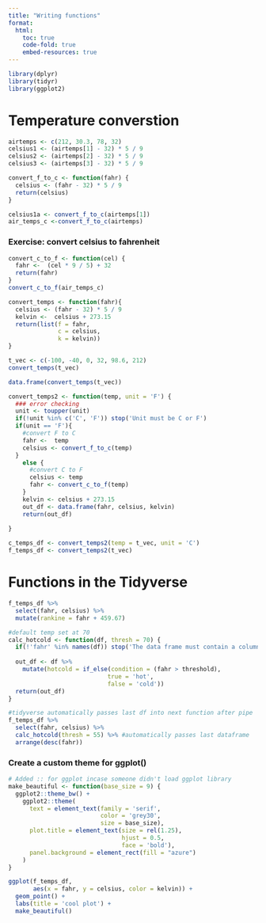 ```yaml
---
title: "Writing functions"
format: 
  html: 
    toc: true
    code-fold: true 
    embed-resources: true
---
```


```r
library(dplyr)
library(tidyr)
library(ggplot2)
```
# Temperature converstion

```r
airtemps <- c(212, 30.3, 78, 32)
celsius1 <- (airtemps[1] - 32) * 5 / 9
celsius2 <- (airtemps[2] - 32) * 5 / 9
celsius3 <- (airtemps[3] - 32) * 5 / 9
```

```r
convert_f_to_c <- function(fahr) {
  celsius <- (fahr - 32) * 5 / 9
  return(celsius)
}

celsius1a <- convert_f_to_c(airtemps[1])
air_temps_c <-convert_f_to_c(airtemps)
```
### Exercise: convert celsius to fahrenheit
```r
convert_c_to_f <- function(cel) {
  fahr <-  (cel * 9 / 5) + 32
  return(fahr)
}
convert_c_to_f(air_temps_c)
```
```r
convert_temps <- function(fahr){
  celsius <- (fahr - 32) * 5 / 9
  kelvin <-  celsius + 273.15
  return(list(f = fahr,
              c = celsius,
              k = kelvin))
}

t_vec <- c(-100, -40, 0, 32, 98.6, 212)
convert_temps(t_vec)

data.frame(convert_temps(t_vec))
```
```r
convert_temps2 <- function(temp, unit = 'F') {
  ### error checking
  unit <- toupper(unit)
  if(!unit %in% c('C', 'F')) stop('Unit must be C or F')
  if(unit == 'F'){
    #convert F to C
    fahr <-  temp
    celsius <- convert_f_to_c(temp)
  }
    else {
      #convert C to F
      celsius <- temp
      fahr <- convert_c_to_f(temp)
    }
    kelvin <- celsius + 273.15
    out_df <- data.frame(fahr, celsius, kelvin)
    return(out_df)
  
}
```

```r
c_temps_df <- convert_temps2(temp = t_vec, unit = 'C')
f_temps_df <- convert_temps2(t_vec)
```

# Functions in the Tidyverse
```r
f_temps_df %>% 
  select(fahr, celsius) %>% 
  mutate(rankine = fahr + 459.67)
```

```r
#default temp set at 70
calc_hotcold <- function(df, thresh = 70) {
  if(!'fahr' %in% names(df)) stop('The data frame must contain a column called fahr')
  
  out_df <- df %>% 
    mutate(hotcold = if_else(condition = (fahr > threshold),
                            true = 'hot', 
                            false = 'cold'))
  return(out_df)
}

#tidyverse automatically passes last df into next function after pipe
f_temps_df %>% 
  select(fahr, celsius) %>% 
  calc_hotcold(thresh = 55) %>% #automatically passes last dataframe 
  arrange(desc(fahr))
```

### Create a custom theme for ggplot()
```r
# Added :: for ggplot incase someone didn't load ggplot library
make_beautiful <- function(base_size = 9) {
  ggplot2::theme_bw() +
    ggplot2::theme(
      text = element_text(family = 'serif',
                          color = 'grey30',
                          size = base_size),
      plot.title = element_text(size = rel(1.25),
                                hjust = 0.5,
                                face = 'bold'),
      panel.background = element_rect(fill = "azure")
    )
}

ggplot(f_temps_df, 
       aes(x = fahr, y = celsius, color = kelvin)) +
  geom_point() +
  labs(title = 'cool plot') +
  make_beautiful()
```








